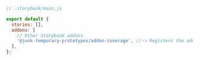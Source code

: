```js
// .storybook/main.js

export default {
  stories: [],
  addons: [
    // Other Storybook addons
    '@junk-temporary-prototypes/addon-coverage', //👈 Registers the addon
  ],
};
```
